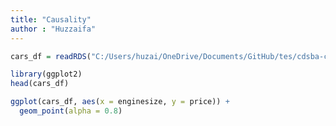 ```yaml
---
title: "Causality"
author : "Huzzaifa"
---
```


```r
cars_df = readRDS("C:/Users/huzai/OneDrive/Documents/GitHub/tes/cdsba-cdx3745/content/Causal_Data_Science_Data/Causal_Data_Science_Data/car_prices.rds.")

```

```r
library(ggplot2)
head(cars_df)

ggplot(cars_df, aes(x = enginesize, y = price)) +
  geom_point(alpha = 0.8)
```